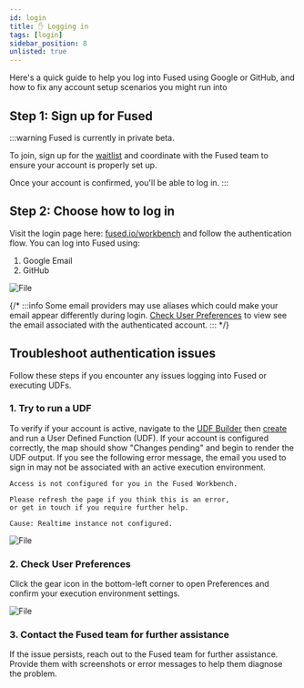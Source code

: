 ```yaml
---
id: login
title: ✋ Logging in
tags: [login]
sidebar_position: 8
unlisted: true
---
```



Here's a quick guide to help you log into Fused using Google or GitHub, and how to fix any account setup scenarios you might run into

## Step 1: Sign up for Fused

:::warning
Fused is currently in private beta. 

To join, sign up for the [waitlist](https://forms.gle/6Qrd2nnSDvZPGZXs5) and coordinate with the Fused team to ensure your account is properly set up. 

Once your account is confirmed, you'll be able to log in.
:::

## Step 2: Choose how to log in

Visit the login page here: [fused.io/workbench](https://www.fused.io/workbench) and follow the authentication flow. You can log into Fused using:
1. Google Email
2. GitHub


<div style={{textAlign: 'center'}}>
<img src={ImgLoginflow} alt="File" style={{width: 600}} />
</div>


{/* :::info
Some email providers may use aliases which could make your email appear differently during login. [Check User Preferences](/core-concepts/login/#2-check-user-preferences) to view see the email associated with the authenticated account.
::: */}



## Troubleshoot authentication issues

Follow these steps if you encounter any issues logging into Fused or executing UDFs.

### 1. Try to run a UDF

To verify if your account is active, navigate to the [UDF Builder](/workbench/udf-builder/) then [create](/workbench/udf-catalog/#new-udf) and run a User Defined Function (UDF). If your account is configured correctly, the map should show "Changes pending" and begin to render the UDF output. If you see the following error message, the email you used to sign in may not be associated with an active execution environment.

```text
Access is not configured for you in the Fused Workbench.

Please refresh the page if you think this is an error,
or get in touch if you require further help.

Cause: Realtime instance not configured.
```


<div style={{textAlign: 'center'}}>
<img src={ImgUdf} alt="File" style={{width: 800}} />
</div>


### 2. Check User Preferences

Click the gear icon in the bottom-left corner to open Preferences and confirm your execution environment settings.


<div style={{ textAlign: 'center' }}>
  <img src={preferences} alt="File" style={{width: 800}} />
</div>

### 3. Contact the Fused team for further assistance

If the issue persists, reach out to the Fused team for further assistance. Provide them with screenshots or error messages to help them diagnose the problem.
